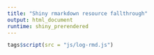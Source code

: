```yaml
---
title: "Shiny rmarkdown resource fallthrough"
output: html_document
runtime: shiny_prerendered
---
```


```r
tags$script(src = "js/log-rmd.js")
```
